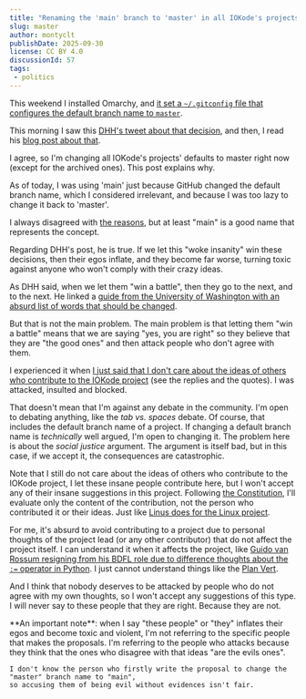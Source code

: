 ```yaml
---
title: "Renaming the 'main' branch to 'master' in all IOKode's projects"
slug: master
author: montyclt
publishDate: 2025-09-30
license: CC BY 4.0
discussionId: 57
tags:
 - politics
---
```

This weekend I installed Omarchy, and
[it set a `~/.gitconfig` file that configures the default branch name to `master`](https://github.com/basecamp/omarchy/blob/master/install/config/git.sh).

This morning I saw this [DHH's tweet about that decision](https://x.com/dhh/status/1972765204208603631), and then,
I read his [blog post about that](https://world.hey.com/dhh/forcing-master-to-main-was-a-good-faith-exploit-b21ee30c).

I agree, so I'm changing all IOKode's projects' defaults to master right now (except for the archived ones).
This post explains why.

As of today, I was using 'main' just because GitHub changed the default branch name, which I considered irrelevant,
and because I was too lazy to change it back to 'master'.

I always disagreed with [the reasons](https://sfconservancy.org/news/2020/jun/23/gitbranchname/), but at least "main"
is a good name that represents the concept.

Regarding DHH's post, he is true. If we let this "woke insanity" win these decisions, then their egos inflate,
and they become far worse, turning toxic against anyone who won't comply with their crazy ideas.

As DHH said, when we let them "win a battle", then they go to the next, and to the next. He linked a [guide from the University
of Washington with an absurd list of words that should be changed](https://it.uw.edu/guides/identity-diversity-inclusion/inclusive-language-guide/).

But that is not the main problem. The main problem is that letting them "win a battle" means that we are
saying "yes, you are right" so they believe that they are "the good ones" and then attack people who don't
agree with them.

I experienced it when [I just said that I don't care about the ideas of others who contribute to the IOKode project](https://x.com/Montyclt/status/1610976079770181632)
(see the replies and the quotes). I was attacked, insulted and blocked.

That doesn't mean that I'm against any debate in the community. I'm open to debating anything, like the
*tab vs. spaces* debate. Of course, that includes the default branch name of a project. If changing a
default branch name is *technically* well argued, I'm open to changing it. The problem here is about the
*social justice* argument. The argument is itself bad, but in this case, if we accept it, the consequences
are catastrophic.

Note that I still do not care about the ideas of others who contribute to the IOKode project, I let these insane
people contribute here, but I won't accept any of their insane suggestions in this project.
Following [the Constitution](https://iokode.blog/constitution), I'll evaluate only the content of the contribution,
not the person who contributed it or their ideas. Just like [Linus does for the Linux project](https://www.osnews.com/story/21887/linus-microsoft-hatred-is-a-disease/).

For me, it's absurd to avoid contributing to a project due to personal thoughts of the project lead (or any other
contributor) that do not affect the project itself. I can understand it when it affects the project, like [Guido
van Rossum resigning from his BDFL role due to difference thoughts about the `:=` operator in Python](https://lwn.net/Articles/759654/).
I just cannot understand things like the [Plan Vert](https://github.com/Plan-Vert/open-letter).

And I think that nobody deserves to be attacked by people who do not agree with my own thoughts, so I won't
accept any suggestions of this type. I will never say to these people that they are right. Because they are not.

<Alert severity="warning">
    **An important note**: when I say "these people" or "they" inflates their egos and become toxic and violent,
    I'm not referring to the specific people that makes the proposals. I'm referring to the people who attacks
    because they think that the ones who disagree with that ideas "are the evils ones".

    I don't know the person who firstly write the proposal to change the "master" branch name to "main",
    so accusing them of being evil without evidences isn't fair.


</Alert>
